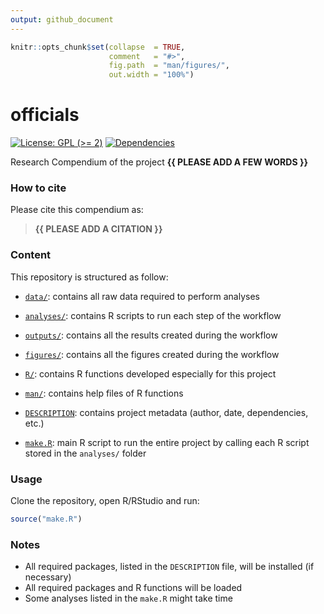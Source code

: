 ```yaml
---
output: github_document
---
```


<!-- README.md is generated from README.Rmd. Please edit that file -->


```r
knitr::opts_chunk$set(collapse  = TRUE,
                      comment   = "#>",
                      fig.path  = "man/figures/",
                      out.width = "100%")
```



# officials


<!-- badges: start -->
[![License: GPL (>= 2)](https://img.shields.io/badge/License-GPL%20%28%3E%3D%202%29-blue.svg)](https://choosealicense.com/licenses/gpl-2.0/)
[![Dependencies](https://img.shields.io/badge/dependencies-2/95-green?style=flat)](#)
<!-- badges: end -->


Research Compendium of the project **{{ PLEASE ADD A FEW WORDS }}**



### How to cite

Please cite this compendium as: 

> **{{ PLEASE ADD A CITATION }}**



### Content

This repository is structured as follow:

- [`data/`](https://github.com/frbcesab/officials/tree/master/data):
contains all raw data required to perform analyses

- [`analyses/`](https://github.com/frbcesab/officials/tree/main/analyses/):
contains R scripts to run each step of the workflow

- [`outputs/`](https://github.com/frbcesab/officials/tree/main/outputs):
contains all the results created during the workflow

- [`figures/`](https://github.com/frbcesab/officials/tree/main/figures):
contains all the figures created during the workflow

- [`R/`](https://github.com/frbcesab/officials/tree/main/R):
contains R functions developed especially for this project

- [`man/`](https://github.com/frbcesab/officials/tree/main/man):
contains help files of R functions

- [`DESCRIPTION`](https://github.com/frbcesab/officials/tree/main/DESCRIPTION):
contains project metadata (author, date, dependencies, etc.)

- [`make.R`](https://github.com/frbcesab/officials/tree/main/make.R):
main R script to run the entire project by calling each R script stored in the `analyses/` folder



### Usage

Clone the repository, open R/RStudio and run:

```r
source("make.R")
```



### Notes

- All required packages, listed in the `DESCRIPTION` file, will be installed (if necessary)
- All required packages and R functions will be loaded
- Some analyses listed in the `make.R` might take time
